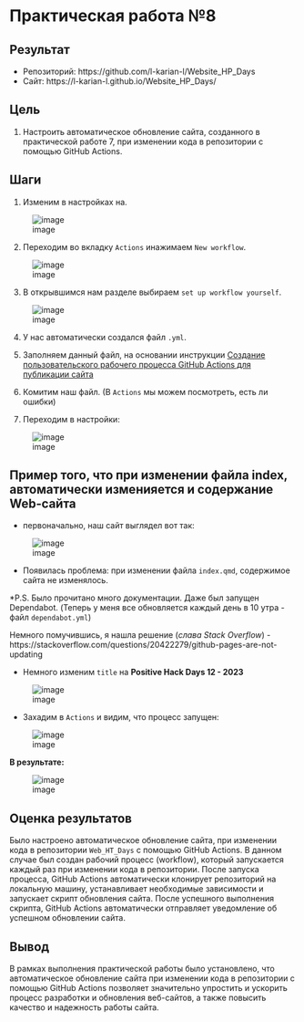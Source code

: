 # Практическая работа №8

## Результат 

- Репозиторий: https://github.com/l-karian-l/Website_HP_Days
- Сайт: https://l-karian-l.github.io/Website_HP_Days/

## Цель

1. Настроить автоматическое обновление сайта, созданного в практической работе 7, при изменении кода в репозитории с помощью GitHub Actions.

## Шаги

1. Изменим в настройках на.

![image](https://github.com/l-karian-l/Karyakina_ThreatHunting/assets/72932728/05d2c321-c966-4867-8b3e-4138de881eae)

2. Переходим во вкладку `Actions` инажимаем `New workflow `.

![image](https://github.com/l-karian-l/Karyakina_ThreatHunting/assets/72932728/17923ac8-b761-4fb0-91cd-f687442cedb0)

3. В открывшимся нам разделе выбираем `set up workflow yourself`.

![image](https://github.com/l-karian-l/Karyakina_ThreatHunting/assets/72932728/f9a0b23d-ff23-45e4-8a7d-e62691df05b7)

4. У нас автоматически создался файл `.yml`.

5. Заполняем данный файл, на основании инструкции [Создание пользовательского рабочего процесса GitHub Actions для публикации сайта](https://docs.github.com/ru/pages/getting-started-with-github-pages/configuring-a-publishing-source-for-your-github-pages-site#%D1%81%D0%BE%D0%B7%D0%B4%D0%B0%D0%BD%D0%B8%D0%B5-%D0%BF%D0%BE%D0%BB%D1%8C%D0%B7%D0%BE%D0%B2%D0%B0%D1%82%D0%B5%D0%BB%D1%8C%D1%81%D0%BA%D0%BE%D0%B3%D0%BE-%D1%80%D0%B0%D0%B1%D0%BE%D1%87%D0%B5%D0%B3%D0%BE-%D0%BF%D1%80%D0%BE%D1%86%D0%B5%D1%81%D1%81%D0%B0-github-actions-%D0%B4%D0%BB%D1%8F-%D0%BF%D1%83%D0%B1%D0%BB%D0%B8%D0%BA%D0%B0%D1%86%D0%B8%D0%B8-%D1%81%D0%B0%D0%B9%D1%82%D0%B0)

6. Комитим наш файл. (В `Actions` мы можем посмотреть, есть ли ошибки)

7. Переходим в настройки:

![image](https://github.com/l-karian-l/Karyakina_ThreatHunting/assets/72932728/b2dfad51-b7f5-4c22-aa3b-dc104857b862)

## Пример того, что при изменении файла index, автоматически изменияется и содержание Web-сайта

- первоначально, наш сайт выглядел вот так:

![image](https://github.com/l-karian-l/Karyakina_ThreatHunting/assets/72932728/5f408f01-c929-45da-898b-06c79134e174)

- Появилась проблема: при изменении файла `index.qmd`, содержимое сайта не изменялось. 

*P.S. Было прочитано много документации. Даже был запущен Dependabot. (Теперь у меня все обновляется каждый день в 10 утра - файл `dependabot.yml`)

Немного помучившись, я нашла решение (*слава Stack Overflow*) - https://stackoverflow.com/questions/20422279/github-pages-are-not-updating

- Немного изменим `title` на **Positive Hack Days 12 - 2023**

![image](https://github.com/l-karian-l/Karyakina_ThreatHunting/assets/72932728/746090e2-b060-4e42-9463-9b6e93110f2e)

- Захадим в `Actions` и видим, что процесс запущен:

![image](https://github.com/l-karian-l/Karyakina_ThreatHunting/assets/72932728/214efd69-c39a-43e8-9251-ad71181f2b6a)

**В результате:**

![image](https://github.com/l-karian-l/Karyakina_ThreatHunting/assets/72932728/1444724b-1768-4cd8-9821-9342f2260691)

## Оценка результатов
Было настроено автоматическое обновление сайта, при изменении кода в репозитории `Web_HT_Days` с помощью GitHub Actions. В данном случае был создан рабочий процесс (workflow), который запускается каждый раз при изменении кода в репозитории. После запуска процесса, GitHub Actions автоматически клонирует репозиторий на локальную машину, устанавливает необходимые зависимости и запускает скрипт обновления сайта. После успешного выполнения скрипта, GitHub Actions автоматически отправляет уведомление об успешном обновлении сайта.

## Вывод
В рамках выполнения практической работы было установлено, что автоматическое обновление сайта при изменении кода в репозитории с помощью GitHub Actions позволяет значительно упростить и ускорить процесс разработки и обновления веб-сайтов, а также повысить качество и надежность работы сайта.
